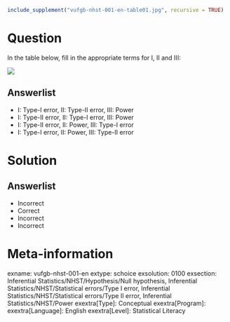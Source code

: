 ```{r, echo = FALSE, results = "hide"}
include_supplement("vufgb-nhst-001-en-table01.jpg", recursive = TRUE)
```

Question
========
  
In the table below, fill in the appropriate terms for I, II and III:
  
  
![](vufgb-nhst-001-en-table01.jpg)



Answerlist
----------
* I: Type-I error, II: Type-II error, III: Power
* I: Type-II error, II: Type-I error, III: Power
* I: Type-II error, II: Power, III: Type-I error
* I: Type-I error, II: Power, III: Type-II error


Solution
========
  
Answerlist
----------
* Incorrect
* Correct
* Incorrect
* Incorrect

Meta-information
================
exname: vufgb-nhst-001-en
extype: schoice
exsolution: 0100
exsection: Inferential Statistics/NHST/Hypothesis/Null hypothesis, Inferential Statistics/NHST/Statistical errors/Type I error, Inferential Statistics/NHST/Statistical errors/Type II error, Inferential Statistics/NHST/Power
exextra[Type]: Conceptual
exextra[Program]: 
exextra[Language]: English
exextra[Level]: Statistical Literacy